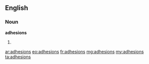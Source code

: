 ==English==

===Noun===
'''adhesions'''
# {{plural of|adhesion}}

[[ar:adhesions]]
[[eo:adhesions]]
[[fr:adhesions]]
[[mg:adhesions]]
[[my:adhesions]]
[[ta:adhesions]]